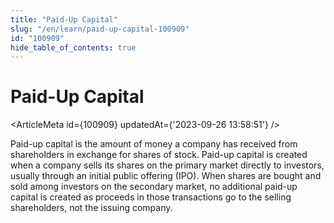 ```yaml
---
title: "Paid-Up Capital"
slug: "/en/learn/paid-up-capital-100909"
id: "100909"
hide_table_of_contents: true
---
```



# Paid-Up Capital

<ArticleMeta id={100909} updatedAt={'2023-09-26 13:58:51'} />
<div className='border-solid border-b border-t-0 my-4 border-[var(--ifm-color-gray-300)]' />

Paid-up capital is the amount of money a company has received from shareholders in exchange for shares of stock. Paid-up capital is created when a company sells its shares on the primary market directly to investors, usually through an initial public offering (IPO). When shares are bought and sold among investors on the secondary market, no additional paid-up capital is created as proceeds in those transactions go to the selling shareholders, not the issuing company.
